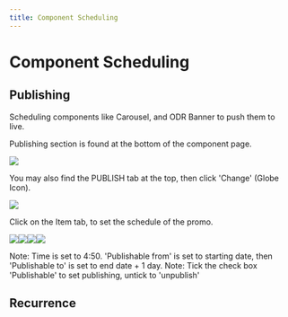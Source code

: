 ```yaml
---
title: Component Scheduling
---
```


# Component Scheduling

## Publishing

Scheduling components like Carousel, and ODR Banner to push them to live.

Publishing section is found at the bottom of the component page.

![](https://res.cloudinary.com/dlfu36fiw/image/upload/v1718346392/publishing/image_2024_06_05T07_21_51_983Z_zkepsu.png)

You may also find the PUBLISH tab at the top, then click 'Change' (Globe Icon).

![](https://res.cloudinary.com/dlfu36fiw/image/upload/v1718346389/publishing/image_2024_06_05T07_22_08_587Z_n3ykbg.png)

Click on the Item tab, to set the schedule of the promo.

![](https://res.cloudinary.com/dlfu36fiw/image/upload/v1718346385/publishing/image_2024_06_05T07_22_19_378Z_sgysei.png)![](https://res.cloudinary.com/dlfu36fiw/image/upload/v1718346382/publishing/image_2024_06_05T07_22_29_668Z_wekj3b.png)![](https://res.cloudinary.com/dlfu36fiw/image/upload/v1718346378/publishing/image_2024_06_05T07_22_49_979Z_zckx3b.png)![](https://res.cloudinary.com/dlfu36fiw/image/upload/v1718346375/publishing/image_2024_06_05T07_23_03_285Z_sczisv.png)

Note: Time is set to 4:50. 'Publishable from' is set to starting date, then 'Publishable to' is set to end date + 1 day.
Note: Tick the check box 'Publishable' to set publishing, untick to 'unpublish'

## Recurrence
